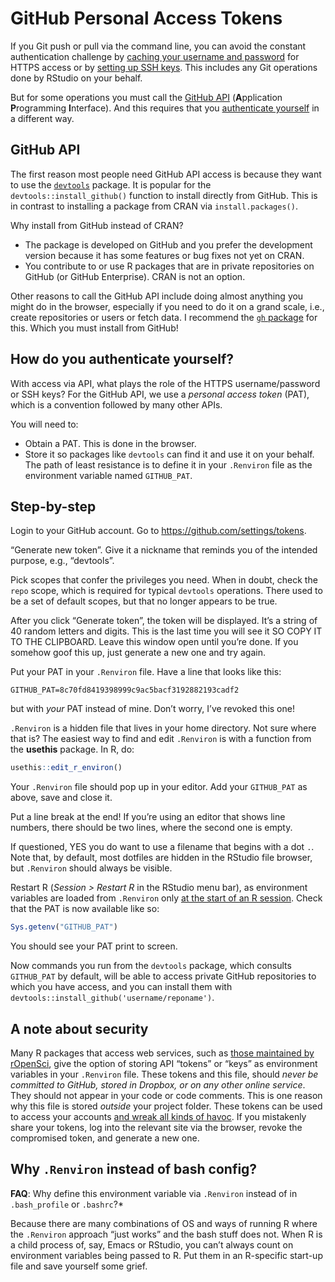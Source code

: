 # GitHub Personal Access Tokens {#github-pat}

If you Git push or pull via the command line, you can avoid the constant authentication challenge by [caching your username and password](#credential-caching) for HTTPS access or by [setting up SSH keys](#ssh-keys). This includes any Git operations done by RStudio on your behalf.

But for some operations you must call the [GitHub API](https://developer.github.com/v3/) (**A**pplication **P**rogramming **I**nterface). And this requires that you [authenticate yourself](https://developer.github.com/v3/#authentication) in a different way.

## GitHub API

The first reason most people need GitHub API access is because they want to use the [`devtools`](https://cran.r-project.org/web/packages/devtools/index.html) package. It is popular for the `devtools::install_github()` function to install directly from GitHub. This is in contrast to installing a package from CRAN via `install.packages()`.

Why install from GitHub instead of CRAN?

  * The package is developed on GitHub and you prefer the development version because it has some features or bug fixes not yet on CRAN.
  * You contribute to or use R packages that are in private repositories on GitHub (or GitHub Enterprise). CRAN is not an option.
  
Other reasons to call the GitHub API include doing almost anything you might do in the browser, especially if you need to do it on a grand scale, i.e., create repositories or users or fetch data. I recommend the [`gh` package](https://github.com/gaborcsardi/gh) for this. Which you must install from GitHub!

## How do you authenticate yourself?

With access via API, what plays the role of the HTTPS username/password or SSH keys? For the GitHub API, we use a *personal access token* (PAT), which is a convention followed by many other APIs.

You will need to:

  * Obtain a PAT. This is done in the browser.
  * Store it so packages like `devtools` can find it and use it on your behalf. The path of least resistance is to define it in your `.Renviron` file as the environment variable named `GITHUB_PAT`.

## Step-by-step

Login to your GitHub account. Go to <https://github.com/settings/tokens>.

"Generate new token". Give it a nickname that reminds you of the intended purpose, e.g., "devtools".

Pick scopes that confer the privileges you need. When in doubt, check the `repo` scope, which is required for typical `devtools` operations. There used to be a set of default scopes, but that no longer appears to be true.

After you click "Generate token", the token will be displayed. It's a string of 40 random letters and digits. This is the last time you will see it SO COPY IT TO THE CLIPBOARD. Leave this window open until you're done. If you somehow goof this up, just generate a new one and try again.

Put your PAT in your `.Renviron` file. Have a line that looks like this:

```
GITHUB_PAT=8c70fd8419398999c9ac5bacf3192882193cadf2
```

but with *your* PAT instead of mine. Don't worry, I've revoked this one! 

`.Renviron` is a hidden file that lives in your home directory. Not sure where that is? The easiest way to find and edit `.Renviron` is with a function from the **usethis** package. In R, do:

```r
usethis::edit_r_environ()
```

Your `.Renviron` file should pop up in your editor.  Add your `GITHUB_PAT` as above, save and close it. 

Put a line break at the end!  If you’re using an editor that shows line numbers, there should be two lines, where the second one is empty.

If questioned, YES you do want to use a filename that begins with a dot `.`. Note that, by default, most dotfiles are hidden in the RStudio file browser, but `.Renviron` should always be visible.

Restart R (*Session > Restart R* in the RStudio menu bar), as environment variables are loaded from `.Renviron` only [at the start of an R session](http://stat.ethz.ch/R-manual/R-patched/library/base/html/Startup.html). Check that the PAT is now available like so:

```r
Sys.getenv("GITHUB_PAT")
```

You should see your PAT print to screen. 

Now commands you run from the `devtools` package, which consults `GITHUB_PAT` by default, will be able to access private GitHub repositories to which you have access, and you can install them with `devtools::install_github('username/reponame')`.

## A note about security

Many R packages that access web services, such as [those maintained by
rOpenSci](http://ropensci.org/packages/), give the option of storing API "tokens" or "keys" as environment variables in your `.Renviron` file. These tokens and this file, should *never be committed to GitHub, stored in Dropbox, or on any other online service*. They should not appear in your code or code comments. This is one reason why this file is stored *outside* your project folder. These tokens can be used to access your accounts [and wreak all kinds of havoc](https://securosis.com/blog/my-500-cloud-security-screwup). If you mistakenly share your tokens, log into the relevant site via the browser, revoke the compromised token, and generate a new one.

## Why `.Renviron` instead of bash config?

**FAQ**: Why define this environment variable via `.Renviron` instead of in `.bash_profile` or `.bashrc`?*

Because there are many combinations of OS and ways of running R where the `.Renviron` approach "just works" and the bash stuff does not. When R is a child process of, say, Emacs or RStudio, you can't always count on environment variables being passed to R. Put them in an R-specific start-up file and save yourself some grief.
